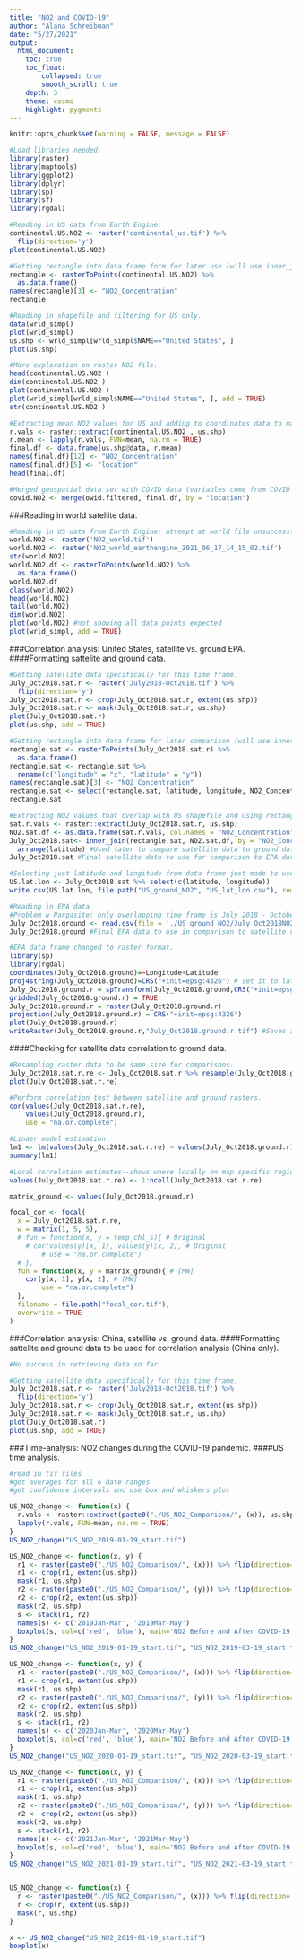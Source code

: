 ```yaml
---
title: "NO2 and COVID-19"
author: "Alana Schreibman"
date: "5/27/2021"
output: 
  html_document:
    toc: true
    toc_float: 
        collapsed: true
        smooth_scroll: true
    depth: 3 
    theme: cosmo
    highlight: pygments
---
```


```r
knitr::opts_chunk$set(warning = FALSE, message = FALSE)
```

```r
#Load libraries needed. 
library(raster)
library(maptools)
library(ggplot2)
library(dplyr)
library(sp)
library(sf)
library(rgdal)
```

```r
#Reading in US data from Earth Engine. 
continental.US.NO2 <- raster('continental_us.tif') %>%
  flip(direction='y')
plot(continental.US.NO2)

#Getting rectangle into data frame form for later use (will use inner_join to match coordinates from rectangle with NO2 concentrations from below).
rectangle <- rasterToPoints(continental.US.NO2) %>%
  as.data.frame() 
names(rectangle)[3] <- "NO2_Concentration"
rectangle

#Reading in shapefile and filtering for US only.
data(wrld_simpl)
plot(wrld_simpl) 
us.shp <- wrld_simpl[wrld_simpl$NAME=="United States", ]
plot(us.shp)

#More exploration on raster NO2 file. 
head(continental.US.NO2 )
dim(continental.US.NO2 )
plot(continental.US.NO2 )
plot(wrld_simpl[wrld_simpl$NAME=="United States", ], add = TRUE)
str(continental.US.NO2 )

#Extracting mean NO2 values for US and adding to coordinates data to make final data frame.
r.vals <- raster::extract(continental.US.NO2 , us.shp)
r.mean <- lapply(r.vals, FUN=mean, na.rm = TRUE)
final.df <- data.frame(us.shp@data, r.mean) 
names(final.df)[12] <- "NO2_Concentration"
names(final.df)[5] <- "location"
head(final.df)

#Merged geospatial data set with COVID data (variables come from COVID exploratory analysis RMD file). 
covid.NO2 <- merge(owid.filtered, final.df, by = "location")
```
###Reading in world satellite data. 
```r
#Reading in US data from Earth Engine: attempt at world file unsuccessful (too large?). 
world.NO2 <- raster('NO2_world.tif')
world.NO2 <- raster('NO2_world_earthengine_2021_06_17_14_15_02.tif')
str(world.NO2)
world.NO2.df <- rasterToPoints(world.NO2) %>%
  as.data.frame()
world.NO2.df
class(world.NO2)
head(world.NO2)
tail(world.NO2)
dim(world.NO2)
plot(world.NO2) #not showing all data points expected
plot(wrld_simpl, add = TRUE)
```

###Correlation analysis: United States, satellite vs. ground EPA. 
####Formatting sattelite and ground data. 
```r
#Getting satellite data specifically for this time frame. 
July_Oct2018.sat.r <- raster('July2018-Oct2018.tif') %>%
  flip(direction='y')
July_Oct2018.sat.r <- crop(July_Oct2018.sat.r, extent(us.shp))
July_Oct2018.sat.r <- mask(July_Oct2018.sat.r, us.shp)
plot(July_Oct2018.sat.r)
plot(us.shp, add = TRUE)

#Getting rectangle into data frame for later comparison (will use inner_join to match coordinates from rectangle with NO2 concentrations from below). 
rectangle.sat <- rasterToPoints(July_Oct2018.sat.r) %>%
  as.data.frame()  
rectangle.sat <- rectangle.sat %>% 
  rename(c("longitude" = "x", "latitude" = "y")) 
names(rectangle.sat)[3] <- "NO2_Concentration"
rectangle.sat <- select(rectangle.sat, latitude, longitude, NO2_Concentration)
rectangle.sat

#Extracting NO2 values that overlap with US shapefile and using rectangle.sat to restore the coordinate data.  
sat.r.vals <- raster::extract(July_Oct2018.sat.r, us.shp)
NO2.sat.df <- as.data.frame(sat.r.vals, col.names = "NO2_Concentration")
July_Oct2018.sat<- inner_join(rectangle.sat, NO2.sat.df, by = "NO2_Concentration") %>%
  arrange(latitude) #Used later to compare satellite data to ground data. 
July_Oct2018.sat #Final satellite data to use for comparison to EPA data. 

#Selecting just latitude and longitude from data frame just made to use with Pargasite retrieval. 
US.lat.lon <- July_Oct2018.sat %>% select(c(latitude, longitude))
write.csv(US.lat.lon, file.path("US_ground_NO2", "US_lat_lon.csv"), row.names = FALSE) #Used to gather EPA data from Pargasite. 

#Reading in EPA data
#Problem w Pargasite: only overlapping time frame is July 2018 - October 2018 (Pargasite stops working in November 2018)
July_Oct2018.ground <- read.csv(file = './US_ground_NO2/July_Oct2018NO2.csv') %>% select(c("Latitude", "Longitude", "no2_estimate"))
July_Oct2018.ground #Final EPA data to use in comparison to satellite data. 

#EPA data frame changed to raster format.
library(sp)
library(rgdal)
coordinates(July_Oct2018.ground)=~Longitude+Latitude
proj4string(July_Oct2018.ground)=CRS("+init=epsg:4326") # set it to lat-long
July_Oct2018.ground.r = spTransform(July_Oct2018.ground,CRS("+init=epsg:4326"))
gridded(July_Oct2018.ground.r) = TRUE
July_Oct2018.ground.r = raster(July_Oct2018.ground.r)
projection(July_Oct2018.ground.r) = CRS("+init=epsg:4326")
plot(July_Oct2018.ground.r)
writeRaster(July_Oct2018.ground.r,"July_Oct2018.ground.r.tif") #Saves as geoTIFF file. 
```
####Checking for satellite data correlation to ground data.
```r
#Resampling raster data to be same size for comparisons. 
July_Oct2018.sat.r.re <- July_Oct2018.sat.r %>% resample(July_Oct2018.ground.r)
plot(July_Oct2018.sat.r.re)

#Perform correlation test between satellite and ground rasters. 
cor(values(July_Oct2018.sat.r.re),
    values(July_Oct2018.ground.r),
    use = "na.or.complete")

#Linaer model estimation. 
lm1 <- lm(values(July_Oct2018.sat.r.re) ~ values(July_Oct2018.ground.r))
summary(lm1)

#Local correlation estimates--shows where locally on map specific regions are positively or negatively correlated. (Getting an error: code from this website https://statnmap.com/2018-01-27-spatial-correlation-between-rasters/)
values(July_Oct2018.sat.r.re) <- 1:ncell(July_Oct2018.sat.r.re)

matrix_ground <- values(July_Oct2018.ground.r)

focal_cor <- focal(
  x = July_Oct2018.sat.r.re,
  w = matrix(1, 5, 5),
  # fun = function(x, y = temp_chl_s){ # Original
    # cor(values(y)[x, 1], values(y)[x, 2], # Original
        # use = "na.or.complete")
  # },
  fun = function(x, y = matrix_ground){ # [MW]
    cor(y[x, 1], y[x, 2], # [MW]
        use = "na.or.complete")
  },
  filename = file.path("focal_cor.tif"),
  overwrite = TRUE
)
```
###Correlation analysis: China, satellite vs. ground data. 
####Formatting sattelite and ground data to be used for correlation analysis (China only). 
```r
#No success in retrieving data so far. 

#Getting satellite data specifically for this time frame. 
July_Oct2018.sat.r <- raster('July2018-Oct2018.tif') %>%
  flip(direction='y')
July_Oct2018.sat.r <- crop(July_Oct2018.sat.r, extent(us.shp))
July_Oct2018.sat.r <- mask(July_Oct2018.sat.r, us.shp)
plot(July_Oct2018.sat.r)
plot(us.shp, add = TRUE)
```

###Time-analysis: NO2 changes during the COVID-19 pandemic.
####US time analysis. 
```r
#read in tif files
#get averages for all 6 date ranges
#get confidence intervals and use box and whiskers plot 

US_NO2_change <- function(x) {
  r.vals <- raster::extract(paste0("./US_NO2_Comparison/", (x)), us.shp)
  lapply(r.vals, FUN=mean, na.rm = TRUE)
}
US_NO2_change("US_NO2_2019-01-19_start.tif")

US_NO2_change <- function(x, y) {
  r1 <- raster(paste0("./US_NO2_Comparison/", (x))) %>% flip(direction='y')
  r1 <- crop(r1, extent(us.shp))
  mask(r1, us.shp)
  r2 <- raster(paste0("./US_NO2_Comparison/", (y))) %>% flip(direction='y')
  r2 <- crop(r2, extent(us.shp))
  mask(r2, us.shp)
  s <- stack(r1, r2)
  names(s) <- c('2019Jan-Mar', '2019Mar-May')
  boxplot(s, col=c('red', 'blue'), main='NO2 Before and After COVID-19', ylab='Date' )
}
US_NO2_change("US_NO2_2019-01-19_start.tif", "US_NO2_2019-03-19_start.tif")

US_NO2_change <- function(x, y) {
  r1 <- raster(paste0("./US_NO2_Comparison/", (x))) %>% flip(direction='y')
  r1 <- crop(r1, extent(us.shp))
  mask(r1, us.shp)
  r2 <- raster(paste0("./US_NO2_Comparison/", (y))) %>% flip(direction='y')
  r2 <- crop(r2, extent(us.shp))
  mask(r2, us.shp)
  s <- stack(r1, r2)
  names(s) <- c('2020Jan-Mar', '2020Mar-May')
  boxplot(s, col=c('red', 'blue'), main='NO2 Before and After COVID-19', ylab='Date' )
}
US_NO2_change("US_NO2_2020-01-19_start.tif", "US_NO2_2020-03-19_start.tif")

US_NO2_change <- function(x, y) {
  r1 <- raster(paste0("./US_NO2_Comparison/", (x))) %>% flip(direction='y')
  r1 <- crop(r1, extent(us.shp))
  mask(r1, us.shp)
  r2 <- raster(paste0("./US_NO2_Comparison/", (y))) %>% flip(direction='y')
  r2 <- crop(r2, extent(us.shp))
  mask(r2, us.shp)
  s <- stack(r1, r2)
  names(s) <- c('2021Jan-Mar', '2021Mar-May')
  boxplot(s, col=c('red', 'blue'), main='NO2 Before and After COVID-19', ylab='Date' )
}
US_NO2_change("US_NO2_2021-01-19_start.tif", "US_NO2_2021-03-19_start.tif")


US_NO2_change <- function(x) {
  r <- raster(paste0("./US_NO2_Comparison/", (x))) %>% flip(direction='y')
  r <- crop(r, extent(us.shp))
  mask(r, us.shp)
}

x <- US_NO2_change("US_NO2_2019-01-19_start.tif")
boxplot(x)

```
